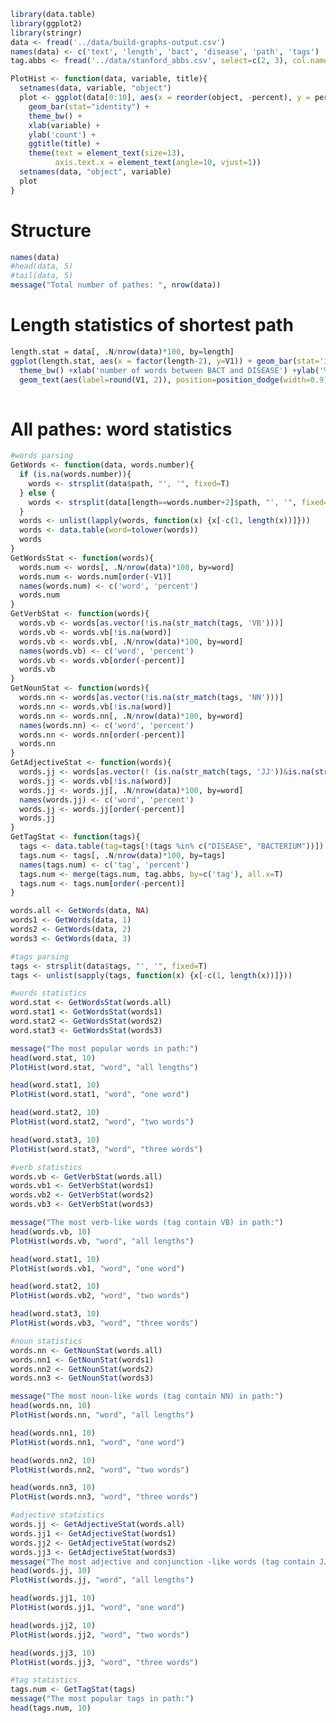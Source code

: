 ```r
library(data.table)
library(ggplot2)
library(stringr)
data <- fread('../data/build-graphs-output.csv')
names(data) <- c('text', 'length', 'bact', 'disease', 'path', 'tags')
tag.abbs <- fread('../data/stanford_abbs.csv', select=c(2, 3), col.names=c('tag', 'definition'))
```

```r
PlotHist <- function(data, variable, title){
  setnames(data, variable, "object")
  plot <- ggplot(data[0:10], aes(x = reorder(object, -percent), y = percent)) + 
    geom_bar(stat="identity") + 
    theme_bw() + 
    xlab(variable) + 
    ylab('count') + 
    ggtitle(title) +
    theme(text = element_text(size=13), 
          axis.text.x = element_text(angle=10, vjust=1))
  setnames(data, "object", variable)
  plot
}
```


# Structure
```r
names(data)
#head(data, 5)
#tail(data, 5)
message("Total number of pathes: ", nrow(data))
```

# Length statistics of shortest path
```r
length.stat = data[, .N/nrow(data)*100, by=length]
ggplot(length.stat, aes(x = factor(length-2), y=V1)) + geom_bar(stat='identity', width=.5, fill=rgb(0.6, 0.6, 0.6, alpha=0.7)) + 
  theme_bw() +xlab('number of words between BACT and DISEASE') +ylab('% of pathes') + 
  geom_text(aes(label=round(V1, 2)), position=position_dodge(width=0.9), vjust=-0.25)
  
```

# All pathes: word statistics
```r
#words parsing
GetWords <- function(data, words.number){
  if (is.na(words.number)){
    words <- strsplit(data$path, "', '", fixed=T)
  } else {
    words <- strsplit(data[length==words.number+2]$path, "', '", fixed=T)
  }
  words <- unlist(lapply(words, function(x) {x[-c(1, length(x))]}))
  words <- data.table(word=tolower(words))
  words
}
GetWordsStat <- function(words){
  words.num <- words[, .N/nrow(data)*100, by=word]
  words.num <- words.num[order(-V1)]
  names(words.num) <- c('word', 'percent')
  words.num
}
GetVerbStat <- function(words){
  words.vb <- words[as.vector(!is.na(str_match(tags, 'VB')))]
  words.vb <- words.vb[!is.na(word)]
  words.vb <- words.vb[, .N/nrow(data)*100, by=word]
  names(words.vb) <- c('word', 'percent')
  words.vb <- words.vb[order(-percent)]
  words.vb
}
GetNounStat <- function(words){
  words.nn <- words[as.vector(!is.na(str_match(tags, 'NN')))]
  words.nn <- words.vb[!is.na(word)]
  words.nn <- words.nn[, .N/nrow(data)*100, by=word]
  names(words.nn) <- c('word', 'percent')
  words.nn <- words.nn[order(-percent)]
  words.nn
}
GetAdjectiveStat <- function(words){
  words.jj <- words[as.vector(! (is.na(str_match(tags, 'JJ'))&is.na(str_match(tags, 'CC'))))]
  words.jj <- words.vb[!is.na(word)]
  words.jj <- words.jj[, .N/nrow(data)*100, by=word]
  names(words.jj) <- c('word', 'percent')
  words.jj <- words.jj[order(-percent)]
  words.jj
}
GetTagStat <- function(tags){
  tags <- data.table(tag=tags[!(tags %in% c("DISEASE", "BACTERIUM"))])
  tags.num <- tags[, .N/nrow(data)*100, by=tags]
  names(tags.num) <- c('tag', 'percent')
  tags.num <- merge(tags.num, tag.abbs, by=c('tag'), all.x=T)
  tags.num <- tags.num[order(-percent)]
}

words.all <- GetWords(data, NA)
words1 <- GetWords(data, 1)
words2 <- GetWords(data, 2)
words3 <- GetWords(data, 3)

#tags parsing
tags <- strsplit(data$tags, "', '", fixed=T)
tags <- unlist(sapply(tags, function(x) {x[-c(1, length(x))]}))

#words statistics
word.stat <- GetWordsStat(words.all)
word.stat1 <- GetWordsStat(words1)
word.stat2 <- GetWordsStat(words2)
word.stat3 <- GetWordsStat(words3)

message("The most popular words in path:")
head(word.stat, 10)
PlotHist(word.stat, "word", "all lengths")

head(word.stat1, 10)
PlotHist(word.stat1, "word", "one word")

head(word.stat2, 10)
PlotHist(word.stat2, "word", "two words")

head(word.stat3, 10)
PlotHist(word.stat3, "word", "three words")

#verb statistics
words.vb <- GetVerbStat(words.all)
words.vb1 <- GetVerbStat(words1)
words.vb2 <- GetVerbStat(words2)
words.vb3 <- GetVerbStat(words3)

message("The most verb-like words (tag contain VB) in path:")
head(words.vb, 10)
PlotHist(words.vb, "word", "all lengths")

head(word.stat1, 10)
PlotHist(words.vb1, "word", "one word")

head(word.stat2, 10)
PlotHist(words.vb2, "word", "two words")

head(word.stat3, 10)
PlotHist(words.vb3, "word", "three words")

#noun statistics
words.nn <- GetNounStat(words.all)
words.nn1 <- GetNounStat(words1)
words.nn2 <- GetNounStat(words2)
words.nn3 <- GetNounStat(words3)

message("The most noun-like words (tag contain NN) in path:")
head(words.nn, 10)
PlotHist(words.nn, "word", "all lengths")

head(words.nn1, 10)
PlotHist(words.nn1, "word", "one word")

head(words.nn2, 10)
PlotHist(words.nn2, "word", "two words")

head(words.nn3, 10)
PlotHist(words.nn3, "word", "three words")

#adjective statistics
words.jj <- GetAdjectiveStat(words.all)
words.jj1 <- GetAdjectiveStat(words1)
words.jj2 <- GetAdjectiveStat(words2)
words.jj3 <- GetAdjectiveStat(words3)
message("The most adjective and conjunction -like words (tag contain JJ and CC) in path:")
head(words.jj, 10)
PlotHist(words.jj, "word", "all lengths")

head(words.jj1, 10)
PlotHist(words.jj1, "word", "one word")

head(words.jj2, 10)
PlotHist(words.jj2, "word", "two words")

head(words.jj3, 10)
PlotHist(words.jj3, "word", "three words")

#tag statistics
tags.num <- GetTagStat(tags)
message("The most popular tags in path:")
head(tags.num, 10)
```